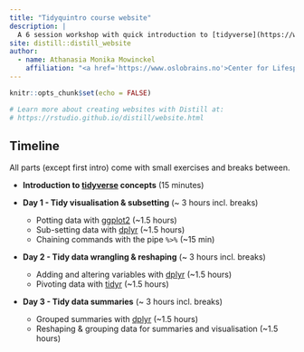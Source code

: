 ```yaml
---
title: "Tidyquintro course website"
description: |
  A 6 session workshop with quick introduction to [tidyverse](https://www.tidyverse.org/).
site: distill::distill_website
author:
  - name: Athanasia Monika Mowinckel
    affiliation: "<a href='https://www.oslobrains.no'>Center for Lifespan Changes in Brain and Cognition</a>, University of Oslo, Norway"
---
```


```r
knitr::opts_chunk$set(echo = FALSE)

# Learn more about creating websites with Distill at:
# https://rstudio.github.io/distill/website.html

```

## Timeline
All parts (except first intro) come with small exercises and breaks between.

- **Introduction to [tidyverse](https://www.tidyverse.org/) concepts** (15 minutes)  

- **Day 1 - Tidy visualisation & subsetting** (~ 3 hours incl. breaks) 
  - Potting data with [ggplot2](https://ggplot2.tidyverse.org/) (~1.5 hours) 
  - Sub-setting data with [dplyr](https://dplyr.tidyverse.org/) (~1.5 hours)  
  - Chaining commands with the pipe `%>%` (~15 min)  
  
- **Day 2 - Tidy data wrangling & reshaping** (~ 3 hours incl. breaks) 
  - Adding and altering variables with [dplyr](https://dplyr.tidyverse.org/)  (~1.5 hours)  
  - Pivoting data with [tidyr](https://tidyr.tidyverse.org/) (~1.5 hours) 

- **Day 3 - Tidy data summaries** (~ 3 hours incl. breaks)   
  - Grouped summaries with [dplyr](https://dplyr.tidyverse.org/) (~1.5 hours)  
  - Reshaping & grouping data for summaries and visualisation (~1.5 hours) 
  
